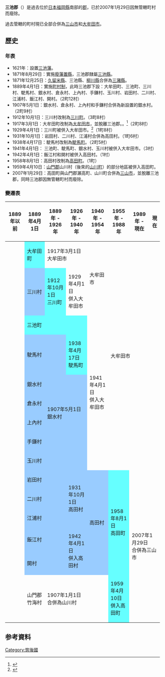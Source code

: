 {{日本郡 (廢除)
| 郡 = 三池郡
| 日文原名 = 三池郡
| 平假名 = みいけぐん
| 羅馬字拼音 = Miike-gun
| 地圖 = 
| 廢除時間 = 2007年1月29日
| 廢除理由 = 無管轄町村
| 廢除時處置 =  '''三池郡''' → [[三山市|三山市]]
| 現在郡 = 三山市
| 都道府縣 = 福岡縣
| 編號 = 
| 町 = 1
| 村 = 
| 經度 = 
| 緯度 = 
| 註記 = 
|}}
'''三池郡'''（{{jpn|j=三池郡|hg=みいけぐん|rm=Miike gun|f=y}}）是過去位於[[日本|日本]][[福岡縣|福岡縣]]南部的[[郡|郡]]，已於2007年1月29日因無管轄町村而廢除。

過去管轄的町村現已全部合併為[[三山市|三山市]]和[[大牟田市|大牟田市]]。

==歷史==
===年表===
* 1621年：設置[[三池藩|三池藩]]。
* 1871年8月29日：實施[[廢藩置縣|廢藩置縣]]，三池郡隸屬[[三池縣|三池縣]]。
* 1871年12月25日：[[久留米縣|久留米縣]]、三池縣、[[柳川縣|柳川縣]]合併為[[三瀦縣|三瀦縣]]。
* 1889年4月1日：實施[[町村制|町村制]]，此時三池郡下設：大牟田町、三池町、三川村、駛馬村、銀水村、倉永村、上內村、手鎌村、玉川村、岩田村、二川村、江浦村、飯江村、開村。（2町12村）
* 1907年5月1日：銀水村、倉永村、上內村和手鎌村合併為新設置的銀水村。（2町9村）
* 1912年10月1日：三川村改制為[[三川町|三川町]]。（3町8村）
* 1917年3月1日：大牟田町改制為[[大牟田市|大牟田市]]，並脫離三池郡。。<ref>{{cite web | language = ja | publisher = 大牟田市政府 | title = 大牟田的簡史（大正時代） | url = http://www.city.omuta.lg.jp/shoukai/rekishi/rekishi003.html | date = 2008-09-01 | accessdate = 2009-06-14 | deadurl = yes | archiveurl = https://archive.is/20120723133137/http://www.city.omuta.lg.jp/shoukai/rekishi/rekishi003.html | archivedate = 2012-07-23 }}</ref>（2町8村）
* 1929年4月1日：三川町被併入大牟田市。<ref>{{cite web | language = ja | publisher = 大牟田市政府 | title = 大牟田的簡史（昭和時代） | url = http://www.city.omuta.lg.jp/shoukai/rekishi/rekishi002.html | date = 2008-09-01 | accessdate = 2009-06-14 | deadurl = yes | archiveurl = https://archive.is/20120730065817/http://www.city.omuta.lg.jp/shoukai/rekishi/rekishi002.html | archivedate = 2012-07-30 }}</ref>（1町8村）
* 1931年10月1日：岩田村、二川村、江浦村合併為高田村。（1町6村）
* 1938年4月17日：駛馬村改制為[[駛馬町|駛馬町]]。（2町5村）
* 1941年4月1日： 三池町、駛馬町、銀水村、玉川村被併入大牟田市。（3村）
* 1942年4月1日：飯江村和開村被併入高田村。（1村）
* 1958年8月1日：高田村改制為[[高田町_(福岡縣)|高田町]]。（1町）
* 1959年4月10日：[[山門郡|山門郡]]山川村（後來的[[山川町_(福岡縣)|山川町]]）的部分地區被併入高田町。
* 2007年1月29日：高田町與山門郡瀨高町、山川町合併為[[三山市|三山市]]，並脫離三池郡，同時三池郡因無管轄町村而廢除。

===變遷表===
{| class="wikitable" style="font-size:x-small"
! 1889年以前
! 1889年4月1日
! 1889年 - 1926年
! 1926年 - 1940年
! 1940年 - 1954年
! 1955年 - 1988年
! 1989年 - 現在
! 現在
|-
|
| style="background-color:#6ff;" | 大牟田町
| colspan=2 | 1917年3月1日<br />大牟田市
| rowspan=2 | 大牟田市
| rowspan=9 colspan=3 | 大牟田市
|-
|
| style="background-color:#9cf;" | 三川村
| style="background-color:#6ff;" | 1912年10月1日<br />三川町
| 1929年4月1日<br />併入大牟田市
|-
|
| colspan=3 style="background-color:#6ff;" | 三池町
| rowspan=7 | 1941年4月1日<br />併入大牟田市
|-
|
| colspan=2 style="background-color:#9cf;" | 駛馬村
| style="background-color:#6ff;" | 1938年4月17日<br />駛馬町
|-
|
| style="background-color:#9cf;" | 銀水村
| rowspan=4 colspan=2 style="background-color:#9cf;" | 1907年5月1日<br />銀水村
|-
|
| style="background-color:#9cf;" | 倉永村
|-
|
| style="background-color:#9cf;" | 上內村
|-
|
| style="background-color:#9cf;" | 手鎌村
|-
|
| colspan=3 style="background-color:#9cf;" | 玉川村
|-
|
| colspan=2 style="background-color:#9cf;" | 岩田村
| rowspan=3 style="background-color:#9cf;" | 1931年10月1日<br />高田村
| rowspan=5 style="background-color:#9cf;" | 高田村
| rowspan=5 style="background-color:#6ff;" | 1958年8月1日<br />高田町
| rowspan=6 colspan=2 | 2007年1月29日<br />合併為三山市
|-
|
| colspan=2 style="background-color:#9cf;" | 二川村
|-
|
| colspan=2 style="background-color:#9cf;" | 江浦村
|-
|
| colspan=2 style="background-color:#9cf;" | 飯江村
| rowspan=2 style="background-color:#9cf;" | 1942年4月1日<br />併入高田村
|-
|
| colspan=2 style="background-color:#9cf;" | 開村
|-
|
| 山門郡<br />竹海村
| colspan=3 | 1907年1月1日<br />合併為山川村
| style="background-color:#6ff;" | 1959年4月10日<br />併入高田町
|}

==参考資料==
{{reflist}}

{{筑紫二國的郡}}


{{Authority control}}
[[Category:筑後國|Category:筑後國]]